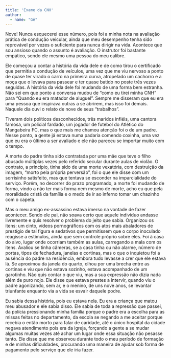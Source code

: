 ```yaml
---
title: 'Exame da CNH'
author: 
  - name: "Gê"
---
```


Nove! Nunca esquecerei esse número, pois foi a minha nota na avaliação prática de condução veicular, ainda que meu desempenho tenha sido reprovável por vezes o suficiente para nunca dirigir na vida. Acontece que sou ansioso quando o assunto é avaliação. O instrutor foi bastante empático, sendo ele mesmo uma pessoa do meu calibre.

Ele começou a contar a história da vida dele e de como tirou o certificado que permitia a condução de veículos, uma vez que me viu nervoso a ponto de quase ter virado o carro na primeira curva, atropelado um cachorro e a moça que o levava para passear e ter quase batido no poste três vezes seguidas. A história da vida dele foi mudando de uma forma bem estranha. Não sei em que ponto a conversa mudou de “como eu tirei minha CNH” para “Quando eu era matador de aluguel”. Sempre me disseram que eu era uma pessoa que inspirava outras a se abrirem, mas isso foi demais. Naquele dia ouvi o relato de nove de seus “trabalhos”.

Tiveram dois políticos desconhecidos, três maridos infiéis, uma cantora famosa, um policial fardado, um jogador de futebol do Atlético do Mangabeira FC, mas o que mais me chamou atenção foi o de um padre. Nesse ponto, a gente já estava numa padaria comendo coxinha, uma vez que eu era o último a ser avaliado e ele não pareceu se importar muito com o tempo. 

A morte do padre tinha sido contratada por uma mãe que teve o filho abusado múltiplas vezes pelo referido secular durante aulas de violão. O contrato, a princípio, tinha sido de uma morte vexatória, com destruição da imagem, “morto pela própria perversão”, foi o que ele disse com um sorrisinho satisfeito, mas que tentava se esconder na imparcialidade do serviço. Porém, no decorrer do prazo programado, a morte foi mudando de forma, vindo a não ter mais forma nem mesmo de morte, acho eu que pela moralidade cristã da família e o medo de ir ao inferno tomar um chazinho com o capeta.

Mas o meu amigo ex-assassino estava imerso na vontade de fazer acontecer. Sendo ele pai, não soava certo que aquele indivíduo andasse livremente e quis resolver o problema do jeito que sabia. Organizou os itens: um cinto, vídeos pornográficos com os atos mais abaladores de prestígio de tal figura e sedativos que permitissem que o corpo inoculado reagisse a estímulos, ainda que sem controle próprio sobre eles. Foi à casa do alvo, lugar onde ocorriam também as aulas, carregando a mala com os itens. Avaliou se tinha câmeras, se a casa tinha ou não alarme, número de portas, tipos de fechadura, janelas e cortinas, mas o que o inquietou foi a ausência do padre na residência, embora tudo levasse a crer que ele estava lá. Se aproximou da janela do quarto, olhou por uma brecha entre as cortinas e viu que não estava sozinho, estava acompanhado de um garotinho. Não quis contar o que viu, mas a sua expressão não dizia nada além de puro nojo. Ele disse que estava prestes a intervir, quando viu o padre agonizando, sem ar, e o menino, de uns nove anos, se levantar triunfante enquanto via a vida se esvair daquele podre. 

Eu sabia dessa história, pois eu estava nela. Eu era a criança que matou meu abusador e ele sabia disso. Ele sabia de toda a repressão que passei, da polícia pressionando minha família porque o padre era a escolha para as missas feitas no departamento, da escola se negando a me aceitar porque recebia o então morto para falar de caridade, até o único hospital da cidade negava atendimento pois era da igreja, forçando a gente a se mudar algumas muitas vezes até achar um lugar onde essa situação não pesasse tanto. Ele disse que me observou durante todo o meu período de formação e de minhas dificuldades, procurando uma maneira de ajudar sob forma de pagamento pelo serviço que ele iria fazer.

<!-- <a href="https://instagram.com/thewriterofthedayz"><i class="bi bi-instagram"></i></a> -->

